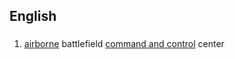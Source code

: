 ==English==

==={{initialism-old|en}}===
{{en-initialism}}

# {{context|military|lang=en}} [[airborne]] battlefield [[command and control]] center